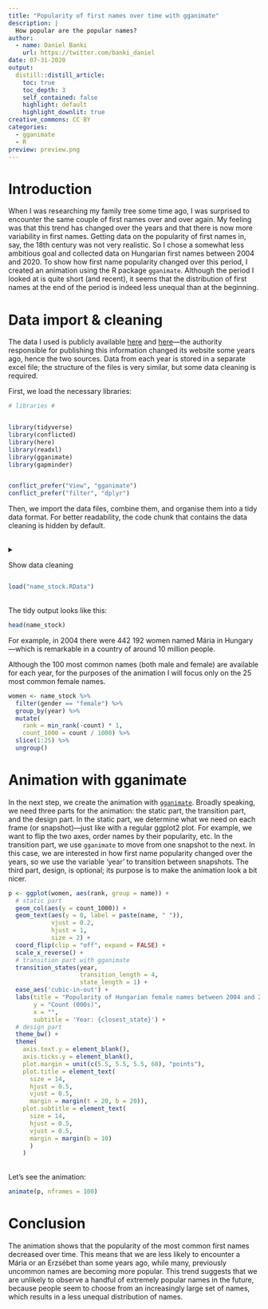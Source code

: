 ```yaml
---
title: "Popularity of first names over time with gganimate"
description: |
  How popular are the popular names?
author:
  - name: Daniel Banki
    url: https://twitter.com/banki_daniel
date: 07-31-2020
output:
  distill::distill_article:
    toc: true
    toc_depth: 3
    self_contained: false
    highlight: default
    highlight_downlit: true
creative_commons: CC BY
categories:
  - gganimate
  - R
preview: preview.png  
---
```


# Introduction

When I was researching my family tree some time ago, I was surprised to encounter the same couple of first names over and over again. My feeling was that this trend has changed over the years and that there is now more variability in first names. Getting data on the popularity of first names in, say, the 18th century was not very realistic. So I chose a somewhat less ambitious goal and collected data on Hungarian first names between 2004 and 2020. To show how first name popularity changed over this period, I created an animation using the R package `gganimate`. Although the period I looked at is quite short (and recent), it seems that the distribution of first names at the end of the period is indeed less unequal than at the beginning.

# Data import & cleaning

The data I used is publicly available [here](https://nyilvantarto.hu/hu/statisztikak) and [here](https://nyilvantarto.hu/archiv_honlap/kozos/index.php?k=statisztikai_adatok_lakossagi_legutonevek_hu_archiv)---the authority responsible for publishing this information changed its website some years ago, hence the two sources. Data from each year is stored in a separate excel file; the structure of the files is very similar, but some data cleaning is required.

First, we load the necessary libraries:

```r
# libraries # 


library(tidyverse)
library(conflicted)
library(here)
library(readxl)
library(gganimate)
library(gapminder)


conflict_prefer("View", "gganimate")
conflict_prefer("filter", "dplyr")


```

Then, we import the data files, combine them, and organise them into a tidy data format. For better readability, the code chunk that contains the data cleaning is hidden by default. <br> <br>

<details>

<summary>

Show data cleaning

</summary>

```r

# data path - one excel file for each year

data_path <- paste0(here(), "/first_names_data/")
paths <- dir(path = data_path, pattern = "*.xls")



# read files into list

all <- map(paste0(data_path, paths), read_excel)
names(all) <- parse_number(paths)



# convert list into dataframe; add year as extra column

all_df = bind_rows(all, .id = "id") %>% 
  discard(~all(is.na(.))) %>% 
  select(matches('id|utón')) %>% 
  select(-matches("Második"))


# name columns---needed for some later cleaning

names(all_df) <- c("year", "male_names1", "male_counts",
                   "female_names1", "female_counts1", "female_counts2",
                   "female_names2", "male_names2")


# required values need to be pulled from various columns

all_df <- all_df %>% 
  mutate_at(c("female_counts1", "female_counts2"), as.character)

all_df <- all_df %>% 
  unite("male",
        c("male_names1", "male_names2"),
        na.rm = TRUE) %>% 
  unite("female",
        c("female_names1", "female_names2"),
        na.rm = TRUE) %>% 
  unite("female_counts",
        c("female_counts1", "female_counts2"),
        na.rm = TRUE)


# organise into tidy data

name_stock <- all_df %>%
  pivot_longer(cols = 
    c("male", "female"),
    names_to = "gender",
    values_to = "name") %>% 
  mutate(
    count = ifelse(
      gender == "male",
      as.numeric(male_counts),
      as.numeric(female_counts)), 
    year = as.numeric(year)) %>% 
  select(-female_counts, -male_counts)

save(name_stock, file = "name_stock.RData")

```

</details>

```r
load("name_stock.RData")
```

<br> The tidy output looks like this:

```r
head(name_stock)
```

For example, in 2004 there were 442 192 women named Mária in Hungary---which is remarkable in a country of around 10 million people.

Although the 100 most common names (both male and female) are available for each year, for the purposes of the animation I will focus only on the 25 most common female names.

```r
women <- name_stock %>% 
  filter(gender == "female") %>%
  group_by(year) %>% 
  mutate(
    rank = min_rank(-count) * 1, 
    count_1000 = count / 1000) %>% 
  slice(1:25) %>% 
  ungroup()
```

# Animation with gganimate

In the next step, we create the animation with [`gganimate`](https://gganimate.com/index.html). Broadly speaking, we need three parts for the animation: the static part, the transition part, and the design part. In the static part, we determine what we need on each frame (or snapshot)---just like with a regular ggplot2 plot. For example, we want to flip the two axes, order names by their popularity, etc. In the transition part, we use `gganimate` to move from one snapshot to the next. In this case, we are interested in how first name popularity changed over the years, so we use the variable 'year' to transition between snapshots. The third part, design, is optional; its purpose is to make the animation look a bit nicer.

```r
p <- ggplot(women, aes(rank, group = name)) + 
  # static part
  geom_col(aes(y = count_1000)) +
  geom_text(aes(y = 0, label = paste(name, " ")),
            vjust = 0.2,
            hjust = 1, 
            size = 2) +
  coord_flip(clip = "off", expand = FALSE) +
  scale_x_reverse() +
  # transition part with gganimate
  transition_states(year, 
                    transition_length = 4,
                    state_length = 1) +
  ease_aes('cubic-in-out') + 
  labs(title = "Popularity of Hungarian female names between 2004 and 2020",
       y = "Count (000s)",
       x = "",
       subtitle = 'Year: {closest_state}') +
  # design part
  theme_bw() + 
  theme(
    axis.text.y = element_blank(),
    axis.ticks.y = element_blank(),
    plot.margin = unit(c(5.5, 5.5, 5.5, 60), "points"),
    plot.title = element_text(
      size = 14,
      hjust = 0.5,
      vjust = 0.5, 
      margin = margin(t = 20, b = 20)),
    plot.subtitle = element_text(
      size = 14,
      hjust = 0.5,
      vjust = 0.5, 
      margin = margin(b = 10)
      )
    )


```

<br> Let's see the animation:

```r
animate(p, nframes = 100)
```

# Conclusion

The animation shows that the popularity of the most common first names decreased over time. This means that we are less likely to encounter a Mária or an Erzsébet than some years ago, while many, previously uncommon names are becoming more popular. This trend suggests that we are unlikely to observe a handful of extremely popular names in the future, because people seem to choose from an increasingly large set of names, which results in a less unequal distribution of names.
